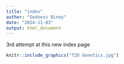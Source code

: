 ```yaml
---
title: "index"
author: "Godness Biney"
date: "2024-11-03"
output: html_document
---
```


3rd attempt at this new index page


```r

knitr::include_graphics("T2D Genetics.jpg")

```



